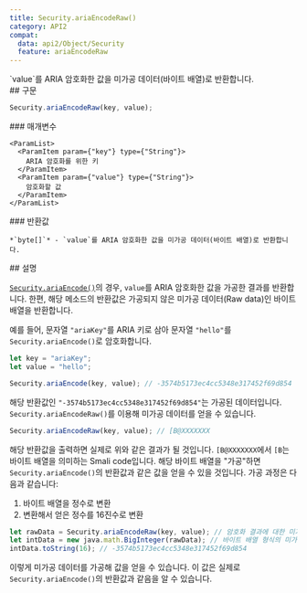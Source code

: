 ```yaml
---
title: Security.ariaEncodeRaw()
category: API2
compat:
  data: api2/Object/Security
  feature: ariaEncodeRaw
---
```


<Section>
  `value`를 ARIA 암호화한 값을 미가공 데이터(바이트 배열)로 반환합니다.
</Section>
<Section>
  ## 구문

  ~~~js
  Security.ariaEncodeRaw(key, value);
  ~~~

  <Section>
    ### 매개변수

    <ParamList>
      <ParamItem param={"key"} type={"String"}>
        ARIA 암호화를 위한 키
      </ParamItem>
      <ParamItem param={"value"} type={"String"}>
        암호화할 값
      </ParamItem>
    </ParamList>
  </Section>
  <Section>
    ### 반환값

    *`byte[]`* - `value`를 ARIA 암호화한 값을 미가공 데이터(바이트 배열)로 반환합니다.
  </Section>
</Section>
<Section>
  ## 설명

  [`Security.ariaEncode()`](/api2/Security/ariaEncode)의 경우, `value`를 ARIA 암호화한 값을 가공한 결과를 반환합니다. 한편, 해당 메소드의 반환값은 가공되지
  않은 미가공 데이터(Raw data)인 바이트 배열을 반환합니다.

  예를 들어, 문자열 `"ariaKey"`를 ARIA 키로 삼아 문자열 `"hello"`를 `Security.ariaEncode()`로 암호화합니다.

  ~~~js
  let key = "ariaKey";
  let value = "hello";

  Security.ariaEncode(key, value); // -3574b5173ec4cc5348e317452f69d854
  ~~~

  해당 반환값인 `"-3574b5173ec4cc5348e317452f69d854"`는 가공된 데이터입니다. `Security.ariaEncodeRaw()`를 이용해 미가공 데이터를 얻을 수 있습니다.

  ~~~js
  Security.ariaEncodeRaw(key, value); // [B@XXXXXXX
  ~~~

  해당 반환값을 출력하면 실제로 위와 같은 결과가 될 것입니다. `[B@XXXXXXX`에서 `[B`는 바이트 배열을 의미하는 Smali code입니다. 해당 바이트 배열을 "가공"하면
  `Security.ariaEncode()`의 반환값과 같은 값을 얻을 수 있을 것입니다. 가공 과정은 다음과 같습니다:
  1. 바이트 배열을 정수로 변환
  2. 변환해서 얻은 정수를 16진수로 변환

  ~~~js
  let rawData = Security.ariaEncodeRaw(key, value); // 암호화 결과에 대한 미가공 데이터
  let intData = new java.math.BigInteger(rawData); // 바이트 배열 형식의 미가공 데이터를 정수로 변환
  intData.toString(16); // -3574b5173ec4cc5348e317452f69d854
  ~~~

  이렇게 미가공 데이터를 가공해 값을 얻을 수 있습니다. 이 값은 실제로 `Security.ariaEncode()`의 반환값과 같음을 알 수 있습니다.
</Section>